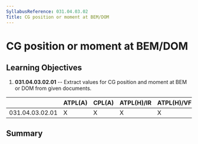 ```yaml
---
SyllabusReference: 031.04.03.02
Title: CG position or moment at BEM/DOM
---
```


# CG position or moment at BEM/DOM

## Learning Objectives

1.  **031.04.03.02.01** -- Extract values for CG position and moment at BEM or
    DOM from given documents.

|                 | ATPL(A) | CPL(A) | ATPL(H)/IR | ATPL(H)/VFR | CPL(H) | IR  | CBIR(A) |
| --------------- | ------- | ------ | ---------- | ----------- | ------ | --- | ------- |
| 031.04.03.02.01 | X       | X      | X          | X           | X      |     |         |

## Summary
